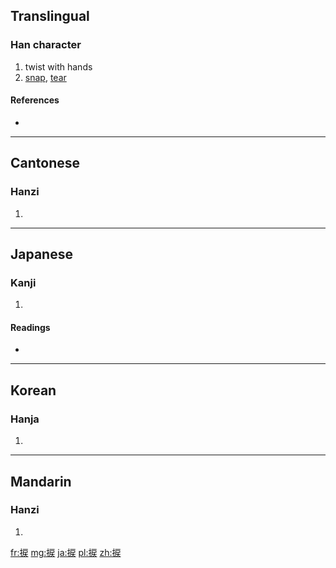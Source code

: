 ==Translingual==

===Han character===
{{Han char|rn=64|rad=手|as=08|sn=11|four=5303<sub>4</sub>|canj=手竹尸大 (QHSK), 手戈尸大 (QISK), X手竹尸大 (XQHSK)}}

# twist with hands
# [[snap]], [[tear]]

====References====
* {{Han ref|kx=0434.360|dkj=12192|dj=0784.170|hdz=31907.040|uh=6369|ud=25449|bh=B1CA|bd=45514}}

----

==Cantonese==

===Hanzi===
{{yue-hanzi|jyut=|y=lit6}}

# {{defn|lang=yue|sort=手08}}

----

==Japanese==

===Kanji===
{{ja-kanji|grade=|rs=手08}}

# {{defn|lang=ja|sort=手08}}

====Readings====
* {{ja-readings|on=[[れつ]] (retsu), [[れい]] (rei)|kun=[[ねじる]] (nejiru), [[ねじ]] (neji), [[もじる]] (mojiru)}}

----

==Korean==

===Hanja===
{{ko-hanja|hangeul=렬>열|eumhun=|rv=ryeol>yeol|mr=ryŏl>yŏl|y=lyel>yel}}

# {{defn|lang=ko|sort=手08}}

----

==Mandarin==

===Hanzi===
{{cmn-hanzi|pin=[[liè]] ([[lie4]])|wg=lieh<sup>4</sup>}}

# {{defn|lang=cmn|sort=手08}}

[[fr:捩]]
[[mg:捩]]
[[ja:捩]]
[[pl:捩]]
[[zh:捩]]